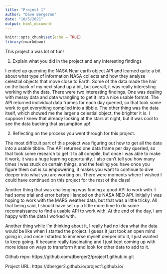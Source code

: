 ```yaml
---
title: "Project 1"
author: "Dave Bergeron"
date: "10/5/2021"
output: html_document
---
```


```r
knitr::opts_chunk$set(echo = TRUE)
library(rmarkdown)
```

This project a was lot of fun!

1) Explain what you did in the project and any interesting findings

I ended up querying the NASA Near earth object API and learned quite a bit about what type of information NASA collects and how they analyse celestial objects that move close to Earth.  Some of the data made the hair on the back of my next stand up a bit, but overall, it was really interesting working with the data.  There were two interesting findings.  One was dealing with messy data and data wrangling to get it into a nice usable format.  The API returned individual data frames for each day queried, so that took some work to get everything compiled into a tibble.  The other thing was the data itself, which showed me the larger a celestial object, the brighter it is.  I suppose I knew that already looking at the stars at night, but it was cool to see the data backing that assumption up!

2) Reflecting on the process you went through for this project.

The most difficult part of this project was figuring out how to get all the data into a usable tibble.  The API returned one data frame per day queried, so that took some research to get it to all compile, but once I was able to make it work, it was a huge learning opportunity.  I also can't tell you how many times I was stuck on certain things, and the feeling you have once you figure them out is so empowering, it makes you want to continue to dive deeper into what you are working on.  There were moments where I wished I could have continued on this project for the rest of the class!

Another thing that was challenging was finding a good API to work with.  I had some trial and error before I landed on the NASA NEO API.  Initially I was hoping to work with the MARS weather data, but that was a little tricky.  All that being said, I should have set up a little more time to do some reconnaissance to find a usable API to work with.   At the end of the day, I am happy with the data I worked with.

Another thing while I'm thinking about it, I really had no idea what the data would be like when I started the project.  I guess it just took an open mind going in, and once I started to immerse myself deeper into it, I just wanted to keep going.  It became really fascinating and I just kept coming up with more ideas on ways to transform it and look for other data to add to it.

Github repo:  https://github.com/dberger2/project1.github.io.git

Project URL: https://dberger2.github.io/project1.github.io/